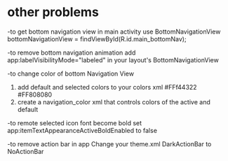 # other problems
-to get bottom navigation view in main activity use 
BottomNavigationView bottomNavigationView = findViewById(R.id.main_bottomNav);

-to remove bottom navigation animation
add app:labelVisibilityMode="labeled" in your layout's BottomNavigationView

-to change color of bottom Navigation View
1. add default and selected colors to your colors xml
    <color name="default_selection">#FFf44322</color>
    <color name="default_nav">#FF808080</color>
2. create a navigation_color xml that controls colors of the active and default

<?xml version="1.0" encoding="utf-8"?>
<selector xmlns:android="http://schemas.android.com/apk/res/android">
    <item android:state_checked="true" android:color="@color/default_selection" />
    <item android:state_checked="false" android:color="@color/default_nav"/>
</selector>


-to remote selected icon font become bold
set app:itemTextAppearanceActiveBoldEnabled to false


-to remove action bar in app
Change your theme.xml DarkActionBar to NoActionBar
<style name="Theme.Adnroid517today" parent="Theme.MaterialComponents.DayNight.NoActionBar
And remove any line of code in your activity that has something to do with the toolbar. Including the line NavigationUI.setupActionBarWithNavController(this, navController);

-to change status bar color % background color to white and black
add <item name="android:windowLightStatusBar">true</item> to your theme
then add <item name="android:statusBarColor">@color/white</item> white here is just your pick for background 